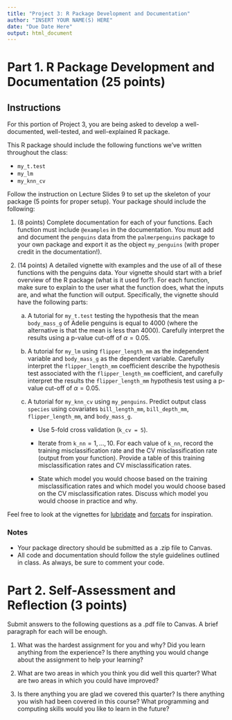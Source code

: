 ```yaml
---
title: "Project 3: R Package Development and Documentation"
author: "INSERT YOUR NAME(S) HERE"
date: "Due Date Here"
output: html_document
---
```



# Part 1. R Package Development and Documentation (25 points)

## Instructions

For this portion of Project 3, you are being asked to develop a well-documented, well-tested, and well-explained R package.

This R package should include the following functions we've written throughout the class:

* `my_t.test`
* `my_lm`
* `my_knn_cv`

Follow the instruction on Lecture Slides 9 to set up the skeleton of your package (5 points for proper setup). Your package should include the following:

1. (8 points) Complete documentation for each of your functions. Each function must include `@examples` in the documentation. You must add and document the `penguins` data from the `palmerpenguins` package to your own package and export it as the object `my_penguins` (with proper credit in the documentation!).

2. (14 points) A detailed vignette with examples and the use of all of these functions with the penguins data.  Your vignette should start with a brief overview of the R package (what is it used for?). For each function, make sure to explain to the user what the function does, what the inputs are, and what the function will output. Specifically, the vignette should have the following parts:

    a. A tutorial for `my_t.test` testing the hypothesis that the mean `body_mass_g` of Adelie penguins is equal to 4000 (where the alternative is that the mean is less than 4000). Carefully interpret the results using a p-value cut-off of $\alpha = 0.05$.
    b. A tutorial for `my_lm` using `flipper_length_mm` as the independent variable and `body_mass_g` as the dependent variable. Carefully interpret the `flipper_length_mm` coefficient describe the hypothesis test associated with the `flipper_length_mm` coefficient, and carefully interpret the results the `flipper_length_mm` hypothesis test using a p-value cut-off of $\alpha = 0.05$.
    c. A tutorial for `my_knn_cv` using `my_penguins`. Predict output class `species` using covariates `bill_length_mm`, `bill_depth_mm`, `flipper_length_mm`, and `body_mass_g`. 
    
        * Use $5$-fold cross validation (`k_cv = 5`).
        
        * Iterate from `k_nn`$= 1,\ldots, 10$. For each value of `k_nn`, record the training misclassification rate and the CV misclassification rate (output from your function). Provide a table of this training misclassification rates and CV misclassification rates. 
        
        * State which model you would choose based on the training misclassification rates and which model you would choose based on the CV misclassification rates. Discuss which model you would choose in practice and why.
        
Feel free to look at the vignettes for [lubridate](https://cran.r-project.org/web/packages/lubridate/vignettes/lubridate.html) and [forcats](https://cran.r-project.org/web/packages/forcats/vignettes/forcats.html) for inspiration. 
        
### Notes

* Your package directory should be submitted as a .zip file to Canvas.
* All code and documentation should follow the style guidelines outlined in class. As always, be sure to comment your code.


# Part 2. Self-Assessment and Reflection (3 points)

Submit answers to the following questions as a .pdf file to Canvas. A brief paragraph for each will be enough.

1. What was the hardest assignment for you and why? Did you learn anything from the experience? Is there anything you would change about the assignment to help your learning?

2. What are two areas in which you think you did well this quarter? What are two areas in which you could have improved?

3. Is there anything you are glad we covered this quarter? Is there anything you wish had been covered in this course? What programming and computing skills would you like to learn in the future?
